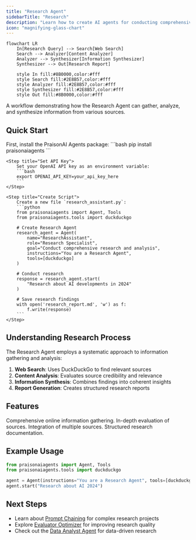 ```yaml
---
title: "Research Agent"
sidebarTitle: "Research"
description: "Learn how to create AI agents for conducting comprehensive research and analysis."
icon: "magnifying-glass-chart"
---
```


```mermaid
flowchart LR
    In[Research Query] --> Search[Web Search]
    Search --> Analyzer[Content Analyzer]
    Analyzer --> Synthesizer[Information Synthesizer]
    Synthesizer --> Out[Research Report]
    
    style In fill:#8B0000,color:#fff
    style Search fill:#2E8B57,color:#fff
    style Analyzer fill:#2E8B57,color:#fff
    style Synthesizer fill:#2E8B57,color:#fff
    style Out fill:#8B0000,color:#fff
```

A workflow demonstrating how the Research Agent can gather, analyze, and synthesize information from various sources.

## Quick Start

<Steps>
    <Step title="Install Package">
        First, install the PraisonAI Agents package:
        ```bash
        pip install praisonaiagents
        ```
    </Step>

    <Step title="Set API Key">
        Set your OpenAI API key as an environment variable:
        ```bash
        export OPENAI_API_KEY=your_api_key_here
        ```
    </Step>

    <Step title="Create Script">
        Create a new file `research_assistant.py`:
        ```python
        from praisonaiagents import Agent, Tools
        from praisonaiagents.tools import duckduckgo

        # Create Research Agent
        research_agent = Agent(
            name="ResearchAssistant",
            role="Research Specialist",
            goal="Conduct comprehensive research and analysis",
            instructions="You are a Research Agent",
            tools=[duckduckgo]
        )

        # Conduct research
        response = research_agent.start(
            "Research about AI developments in 2024"
        )
        
        # Save research findings
        with open('research_report.md', 'w') as f:
            f.write(response)
        ```
    </Step>
</Steps>

## Understanding Research Process

The Research Agent employs a systematic approach to information gathering and analysis:

1. **Web Search**: Uses DuckDuckGo to find relevant sources
2. **Content Analysis**: Evaluates source credibility and relevance
3. **Information Synthesis**: Combines findings into coherent insights
4. **Report Generation**: Creates structured research reports

## Features

<CardGroup cols={2}>
  <Card title="Web Research" icon="globe">
    Comprehensive online information gathering.
  </Card>
  <Card title="Content Analysis" icon="microscope">
    In-depth evaluation of sources.
  </Card>
  <Card title="Information Synthesis" icon="layer-group">
    Integration of multiple sources.
  </Card>
  <Card title="Report Generation" icon="file-lines">
    Structured research documentation.
  </Card>
</CardGroup>

## Example Usage

```python
from praisonaiagents import Agent, Tools
from praisonaiagents.tools import duckduckgo

agent = Agent(instructions="You are a Research Agent", tools=[duckduckgo])
agent.start("Research about AI 2024")
```

## Next Steps

- Learn about [Prompt Chaining](/features/promptchaining) for complex research projects
- Explore [Evaluator Optimizer](/features/evaluator-optimiser) for improving research quality
- Check out the [Data Analyst Agent](/agents/data-analyst) for data-driven research
